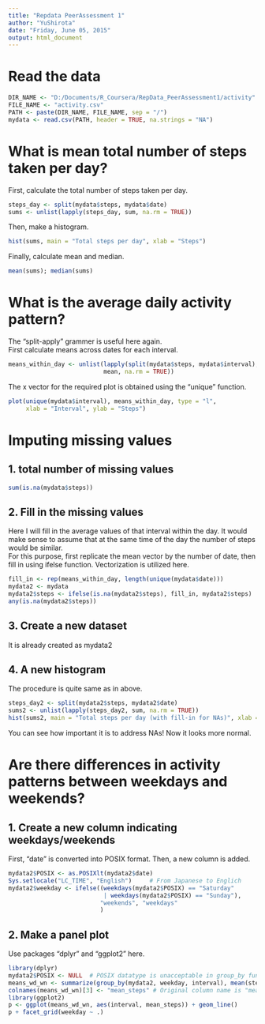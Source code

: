 ```yaml
---
title: "Repdata PeerAssessment 1"
author: "YuShirota"
date: "Friday, June 05, 2015"
output: html_document
---
```

# Read the data

```r
DIR_NAME <- "D:/Documents/R_Coursera/RepData_PeerAssessment1/activity"
FILE_NAME <- "activity.csv"
PATH <- paste(DIR_NAME, FILE_NAME, sep = "/")
mydata <- read.csv(PATH, header = TRUE, na.strings = "NA")
```

# What is mean total number of steps taken per day?
First, calculate the total number of steps taken per day.

```r
steps_day <- split(mydata$steps, mydata$date)
sums <- unlist(lapply(steps_day, sum, na.rm = TRUE))
```  

Then, make a histogram.
```r
hist(sums, main = "Total steps per day", xlab = "Steps")
```  

Finally, calculate mean and median.
```r
mean(sums); median(sums)
```

# What is the average daily activity pattern?
The "split-apply" grammer is useful here again.  
First calculate means across dates for each interval.
```r
means_within_day <- unlist(lapply(split(mydata$steps, mydata$interval), 
                           mean, na.rm = TRUE))
```

The x vector for the required plot is obtained using the "unique" function.
```r
plot(unique(mydata$interval), means_within_day, type = "l",
     xlab = "Interval", ylab = "Steps")
```

# Imputing missing values
## 1. total number of missing values

```r
sum(is.na(mydata$steps))
```

## 2. Fill in the missing values
Here I will fill in the average values of that interval within the day.
It would make sense to assume that at the same time of the day the number of steps would be similar.  
For this purpose, first replicate the mean vector by the number of date, then 
fill in using ifelse function. Vectorization is utilized here.
```r
fill_in <- rep(means_within_day, length(unique(mydata$date)))
mydata2 <- mydata
mydata2$steps <- ifelse(is.na(mydata2$steps), fill_in, mydata2$steps)
any(is.na(mydata2$steps))
```
## 3. Create a new dataset
It is already created as mydata2  

## 4. A new histogram
The procedure is quite same as in above.
```r
steps_day2 <- split(mydata2$steps, mydata2$date)
sums2 <- unlist(lapply(steps_day2, sum, na.rm = TRUE))
hist(sums2, main = "Total steps per day (with fill-in for NAs)", xlab = "Steps")
```  

You can see how important it is to address NAs!
Now it looks more normal.

# Are there differences in activity patterns between weekdays and weekends?
## 1. Create a new column indicating weekdays/weekends
First, "date" is converted into POSIX format. Then, a new column is added.
```r
mydata2$POSIX <- as.POSIXlt(mydata2$date)
Sys.setlocale("LC_TIME", "English")     # From Japanese to Englich
mydata2$weekday <- ifelse((weekdays(mydata2$POSIX) == "Saturday"
                           | weekdays(mydata2$POSIX) == "Sunday"), 
                          "weekends", "weekdays"
                          )
```

## 2. Make a panel plot
Use packages "dplyr" and "ggplot2" here.
```r
library(dplyr)
mydata2$POSIX <- NULL  # POSIX datatype is unacceptable in group_by function
means_wd_wn <- summarize(group_by(mydata2, weekday, interval), mean(steps))
colnames(means_wd_wn)[3] <- "mean_steps" # Original column name is "mean(steps)"
library(ggplot2)
p <- ggplot(means_wd_wn, aes(interval, mean_steps)) + geom_line()
p + facet_grid(weekday ~ .)
```














